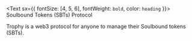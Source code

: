 <Text sx={{ fontSize: [4, 5, 6], fontWeight: `bold`, color: `heading` }}>
  Soulbound Tokens (SBTs) Protocol
</Text>

Trophy is a web3 protocol for anyone to manage their Soulbound tokens (SBTs).
